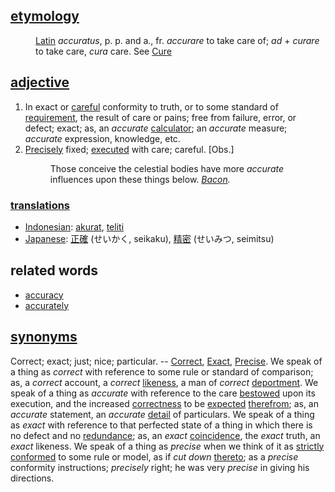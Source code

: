 == [[etymology]] ==
:[[Latin]] ''accuratus'', p. p. and a., fr. ''accurare'' to take care of; ''ad'' + ''curare'' to take care, ''cura'' care. See [[Cure]]

== [[adjective (part of speech)|adjective]] ==
# In exact or [[careful]] conformity to truth, or to some standard of [[requirement]], the result of care or pains; free from failure, error, or defect; exact; as, an ''accurate'' [[calculator]]; an ''accurate'' measure; ''accurate'' expression, knowledge, etc.
# [[Precisely]] fixed; [[executed]] with care; careful. [Obs.]
#:Those conceive the celestial bodies have more ''accurate'' influences upon these things below. ''[[Bacon (source)|Bacon]].''

=== [[translation]]s ===
*[[Indonesian]]: [[akurat]], [[teliti]]
*[[Japanese]]: [[正確]] (せいかく, seikaku), [[精密]] (せいみつ, seimitsu)

== related words ==
*[[accuracy]]
*[[accurately]]

== [[synonym]]s == 
Correct; exact; just; nice; particular. -- [[Correct]], [[Exact]], [[Precise]]. We speak of a thing as ''correct'' with reference to some rule or standard of comparison; as, a ''correct'' account, a ''correct'' [[likeness]], a man of ''correct'' [[deportment]]. We speak of a thing as ''accurate'' with reference to the care [[bestowed]] upon its execution, and the increased [[correctness]] to be [[expected]] [[therefrom]]; as, an ''accurate'' statement, an ''accurate'' [[detail]] of particulars. We speak of a thing as ''exact'' with reference to that perfected state of a thing in which there is no defect and no [[redundance]]; as, an ''exact'' [[coincidence]], the ''exact'' truth, an ''exact'' likeness. We speak of a thing as ''precise'' when we think of it as [[strictly]] [[conformed]] to some rule or model, as if ''cut down'' [[thereto]]; as a ''precise'' conformity instructions; ''precisely'' right; he was very ''precise'' in giving his directions.